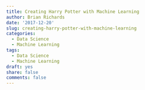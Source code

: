 ```yaml
---
title: Creating Harry Potter with Machine Learning
author: Brian Richards
date: '2017-12-20'
slug: creating-harry-potter-with-machine-learning
categories:
  - Data Science
  - Machine Learning
tags:
  - Data Science
  - Machine Learning
draft: yes
share: false
comments: false
---
```


